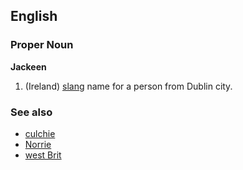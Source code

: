 ==English==
===Proper Noun===
'''Jackeen'''
# (Ireland) [[slang]] name for a person from Dublin city.
===See also===
*[[culchie]]
*[[Norrie]]
*[[west Brit]]